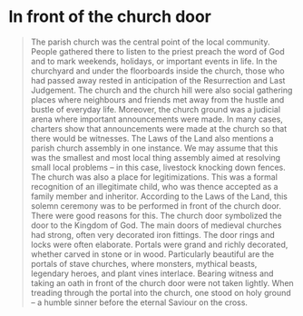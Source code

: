 

# In front of the church door

<Blockquote
    quote='“The man who legitimises someone, the person who consents to the inheritance or allodial land and the legitimised son-to-be all go to the church door together, and they all carry one book.”'
    footer='Inheritance list, chapter 8' />
    

The parish church was the central point of the local community. People gathered there to listen to the priest preach the word of God and to mark weekends, holidays, or important events in life. In the churchyard and under the floorboards inside the church, those who had passed away rested in anticipation of the Resurrection and Last Judgement. The church and the church hill were also social gathering places where neighbours and friends met away from the hustle and bustle of everyday life. Moreover, the church ground was a judicial arena where important announcements were made. In many cases, charters show that announcements were made at the church so that there would be witnesses. The Laws of the Land also mentions a parish church assembly in one instance. We may assume that this was the smallest and most local thing assembly aimed at resolving small local problems – in this case, livestock knocking down fences. The church was also a place for legitimizations. This was a formal recognition of an illegitimate child, who was thence accepted as a family member and inheritor. According to the Laws of the Land, this solemn ceremony was to be performed in front of the church door. There were good reasons for this. The church door symbolized the door to the Kingdom of God. The main doors of medieval churches had strong, often very decorated iron fittings. The door rings and locks were often elaborate. Portals were grand and richly decorated, whether carved in stone or in wood. Particularly beautiful are the portals of stave churches, where monsters, mythical beasts, legendary heroes, and plant vines interlace. Bearing witness and taking an oath in front of the church door were not taken lightly. When treading through the portal into the church, one stood on holy ground – a humble sinner before the eternal Saviour on the cross.

<Work id="ubb-diplom-0257" />
